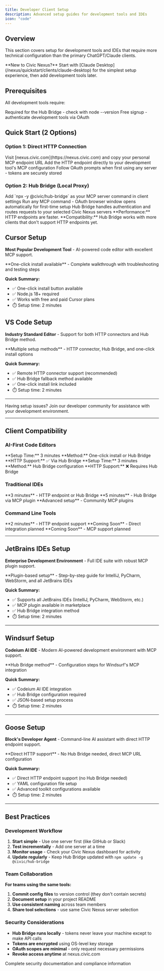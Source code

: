 ```yaml
---
title: Developer Client Setup
description: Advanced setup guides for development tools and IDEs
icon: "code"
---
```


## Overview

This section covers setup for development tools and IDEs that require more technical configuration than the primary ChatGPT/Claude clients.

<Note>
**New to Civic Nexus?** Start with [Claude Desktop](/nexus/quickstart/clients/claude-desktop) for the simplest setup experience, then add development tools later.
</Note>

## Prerequisites

All development tools require:

<CardGroup cols={2}>
  <Card title="Node.js 18+" icon="node" href="https://nodejs.org">
    Required for the Hub Bridge - check with node --version
  </Card>
  <Card title="Civic Account" icon="user" href="https://nexus.civic.com">
    Free signup - authenticate development tools via OAuth
  </Card>
</CardGroup>

## Quick Start (2 Options)

### Option 1: Direct HTTP Connection

<Steps>
  <Step title="Get MCP URL">
    Visit [nexus.civic.com](https://nexus.civic.com) and copy your personal MCP endpoint URL
  </Step>
  <Step title="Configure Client">
    Add the HTTP endpoint directly to your development tool's MCP configuration
  </Step>
  <Step title="Authenticate">
    Follow OAuth prompts when first using any server - tokens are securely stored
  </Step>
</Steps>

### Option 2: Hub Bridge (Local Proxy)

<Steps>
  <Step title="Configuration">
    Add `npx -y @civic/hub-bridge` as your MCP server command in client settings
  </Step>
  <Step title="Authentication">
    Run any MCP command - OAuth browser window opens automatically for first-time setup
  </Step>
  <Step title="Usage">
    Hub Bridge handles authentication and routes requests to your selected Civic Nexus servers
  </Step>
</Steps>

<Info>
**Performance:** HTTP endpoints are faster. **Compatibility:** Hub Bridge works with more clients that don't support HTTP endpoints yet.
</Info>

## Cursor Setup

**Most Popular Development Tool** - AI-powered code editor with excellent MCP support.

<Card title="Complete Cursor Setup Guide" icon="cursor-click" href="/nexus/quickstart/clients/cursor">
  **One-click install available** - Complete walkthrough with troubleshooting and testing steps
</Card>

**Quick Summary:**
- ✅ One-click install button available
- ✅ Node.js 18+ required  
- ✅ Works with free and paid Cursor plans
- ⏱️ Setup time: 2 minutes

## VS Code Setup

**Industry Standard Editor** - Support for both HTTP connectors and Hub Bridge method.

<Card title="Complete VS Code Setup Guide" icon="code" href="/nexus/quickstart/clients/vscode">
  **Multiple setup methods** - HTTP connector, Hub Bridge, and one-click install options
</Card>

**Quick Summary:**
- ✅ Remote HTTP connector support (recommended)
- ✅ Hub Bridge fallback method available
- ✅ One-click install link included
- ⏱️ Setup time: 2 minutes

---

<Card title="Get Support" icon="slack" href="https://join.slack.com/t/civic-developers/shared_invite/zt-37tv9fyo7-aDT43mUjOFQwdQFmfZLTRw">
  Having setup issues? Join our developer community for assistance with your development environment.
</Card>

---

## Client Compatibility

### AI-First Code Editors

<CardGroup cols={2}>
  <Card title="Cursor" icon="code">
    **Setup Time:** 3 minutes
    **Method:** One-click install or Hub Bridge
    **HTTP Support:** ✅ Via Hub Bridge
  </Card>
  <Card title="Windsurf" icon="wind">
    **Setup Time:** 3 minutes  
    **Method:** Hub Bridge configuration
    **HTTP Support:** ❌ Requires Hub Bridge
  </Card>
</CardGroup>

### Traditional IDEs

<CardGroup cols={3}>
  <Card title="VS Code" icon="code">
    **3 minutes** - HTTP endpoint or Hub Bridge
  </Card>
  <Card title="JetBrains IDEs" icon="command">
    **5 minutes** - Hub Bridge via MCP plugin
  </Card>
  <Card title="Vim/Neovim" icon="terminal">
    **Advanced setup** - Community MCP plugins
  </Card>
</CardGroup>

### Command Line Tools

<CardGroup cols={3}>
  <Card title="Goose" icon="terminal">
    **2 minutes** - HTTP endpoint support
  </Card>
  <Card title="Claude Code" icon="terminal">
    **Coming Soon** - Direct integration planned
  </Card>
  <Card title="Gemini CLI" icon="google">
    **Coming Soon** - MCP support planned
  </Card>
</CardGroup>

---

## JetBrains IDEs Setup

**Enterprise Development Environment** - Full IDE suite with robust MCP plugin support.

<Card title="Complete JetBrains Setup Guide" icon="command" href="/nexus/quickstart/clients/jetbrains">
  **Plugin-based setup** - Step-by-step guide for IntelliJ, PyCharm, WebStorm, and all JetBrains IDEs
</Card>

**Quick Summary:**
- ✅ Supports all JetBrains IDEs (IntelliJ, PyCharm, WebStorm, etc.)
- ✅ MCP plugin available in marketplace  
- ✅ Hub Bridge integration method
- ⏱️ Setup time: 2 minutes

---

## Windsurf Setup

**Codeium AI IDE** - Modern AI-powered development environment with MCP support.

<Card title="Complete Windsurf Setup Guide" icon="wind" href="/nexus/quickstart/clients/windsurf">
  **Hub Bridge method** - Configuration steps for Windsurf's MCP integration
</Card>

**Quick Summary:**
- ✅ Codeium AI IDE integration
- ✅ Hub Bridge configuration required
- ✅ JSON-based setup process
- ⏱️ Setup time: 2 minutes

---

## Goose Setup

**Block's Developer Agent** - Command-line AI assistant with direct HTTP endpoint support.

<Card title="Complete Goose Setup Guide" icon="terminal" href="/nexus/quickstart/clients/goose">
  **Direct HTTP support** - No Hub Bridge needed, direct MCP URL configuration
</Card>

**Quick Summary:**
- ✅ Direct HTTP endpoint support (no Hub Bridge needed)
- ✅ YAML configuration file setup
- ✅ Advanced toolkit configurations available
- ⏱️ Setup time: 2 minutes

---

## Best Practices

### Development Workflow

1. **Start simple** - Use one server first (like GitHub or Slack)
2. **Test incrementally** - Add one server at a time
3. **Monitor usage** - Check your Civic Nexus dashboard for activity
4. **Update regularly** - Keep Hub Bridge updated with `npm update -g @civic/hub-bridge`

### Team Collaboration

**For teams using the same tools:**

1. **Commit config files** to version control (they don't contain secrets)
2. **Document setup** in your project README
3. **Use consistent naming** across team members
4. **Share tool selections** - use same Civic Nexus server selection

### Security Considerations

- **Hub Bridge runs locally** - tokens never leave your machine except to make API calls
- **Tokens are encrypted** using OS-level key storage
- **OAuth scopes are minimal** - only request necessary permissions
- **Revoke access anytime** at nexus.civic.com

<Card title="Security Details" icon="shield-check" href="/nexus/reference/security">
  Complete security documentation and compliance information
</Card>